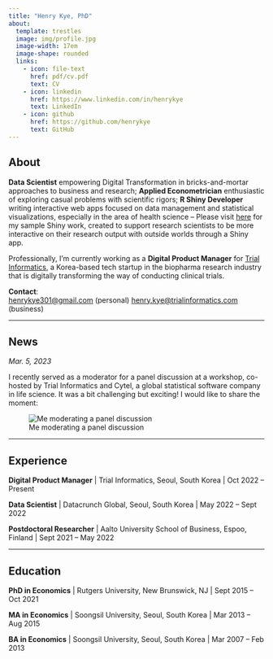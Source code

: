 ```yaml
---
title: "Henry Kye, PhD"
about:
  template: trestles
  image: img/profile.jpg
  image-width: 17em
  image-shape: rounded
  links:
    - icon: file-text
      href: pdf/cv.pdf
      text: CV
    - icon: linkedin
      href: https://www.linkedin.com/in/henrykye
      text: LinkedIn
    - icon: github
      href: https://github.com/henrykye
      text: GitHub
---
```


## About

**Data Scientist** empowering Digital Transformation in bricks-and-mortar approaches to business and research; **Applied Econometrician** enthusiastic of exploring casual problems with scientific rigors; **R Shiny Developer** writing interactive web apps focused on data management and statistical visualizations, especially in the area of health science -- Please visit [here](http://work.henrykye.com/shiny/SkeletonMuscleAge){.external target="_blank"} for my sample Shiny work, created to support research scientists to be more interactive on their research output with outside worlds through a Shiny app.

Professionally, I'm currently working as a **Digital Product Manager** for [Trial Informatics](https://trialinformatics.com){.external target="_blank"}, a Korea-based tech startup in the biopharma research industry that is digitally transforming the way of conducting clinical trials.

**Contact**: <br>
<henrykye301@gmail.com> (personal) <henry.kye@trialinformatics.com> (business)

---

## News

*Mar. 5, 2023*

I recently served as a moderator for a panel discussion at a workshop, co-hosted by Trial Informatics and Cytel, a global statistical software company in life science. It was a bit challenging but exciting! I would like to share the moment:

![Me moderating a panel discussion](img/idmc_workshop.jpg)




---

## Experience

**Digital Product Manager** | Trial Informatics, Seoul, South Korea | Oct 2022 -- Present

**Data Scientist** | Datacrunch Global, Seoul, South Korea | May 2022 -- Sept 2022

**Postdoctoral Researcher** | Aalto University School of Business, Espoo, Finland | Sept 2021 -- May 2022

---

## Education

**PhD in Economics** | Rutgers University, New Brunswick, NJ  | Sept 2015 -- Oct 2021

**MA in Economics** | Soongsil University, Seoul, South Korea | Mar 2013 -- Aug 2015

**BA in Economics** | Soongsil University, Seoul, South Korea |  Mar 2007 -- Feb 2013

